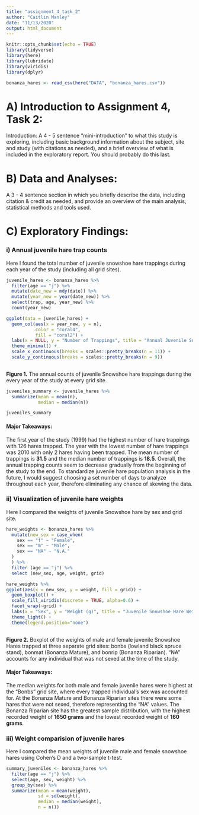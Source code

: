 ```yaml
---
title: "assignment_4_task_2"
author: "Caitlin Manley"
date: "11/13/2020"
output: html_document
---
```


```r
knitr::opts_chunk$set(echo = TRUE)
library(tidyverse)
library(here)
library(lubridate)
library(viridis)
library(dplyr)
```

```r
bonanza_hares <- read_csv(here("DATA", "bonanza_hares.csv"))
```

# A) Introduction to Assignment 4, Task 2:
Introduction: A 4 - 5 sentence "mini-introduction" to what this study is exploring, including basic background information about the subject, site and study (with citations as needed), and a brief overview of what is included in the exploratory report. You should probably do this last.

# B) Data and Analyses:
A 3 - 4 sentence section in which you briefly describe the data, including citation & credit as needed, and provide an overview of the main analysis, statistical methods and tools used.

# C) Exploratory Findings:

### i) Annual juvenile hare trap counts
Here I found the total number of juvenile snowshoe hare trappings during each year of the study (including all grid sites).

```r
juvenile_hares <- bonanza_hares %>% 
  filter(age == "j") %>% 
  mutate(date_new = mdy(date)) %>% 
  mutate(year_new = year(date_new)) %>% 
  select(trap, age, year_new) %>% 
  count(year_new)

ggplot(data = juvenile_hares) +
  geom_col(aes(x = year_new, y = n),
           color = "coral4",
           fill = "coral2") +
  labs(x = NULL, y = "Number of Trappings", title = "Annual Juvenile Snowshoe Hare Trappings") +
  theme_minimal() +
  scale_x_continuous(breaks = scales::pretty_breaks(n = 11)) +
  scale_y_continuous(breaks = scales::pretty_breaks(n = 9))
  
```
**Figure 1.** The annual counts of juvenile Snowshoe hare trappings during the every year of the study at every grid site. 

```r
juveniles_summary <- juvenile_hares %>% 
  summarize(mean = mean(n),
            median = median(n))

juveniles_summary
```

#### Major Takeaways:
The first year of the study (1999) had the highest number of hare trappings with 126 hares trapped. The year with the lowest number of hare trappings was 2010 with only 2 hares having been trapped. The mean number of trappings is **31.5** and the median number of trappings is **18.5**. Overall, the annual trapping counts seem to decrease gradually from the beginning of the study to the end. To standardize juvenile hare population analysis in the future, I would suggest choosing a set number of days to analyze throughout each year, therefore eliminating any chance of skewing the data.

### ii) Visualization of juvenile hare weights
Here I compared the weights of juvenile Snowshoe hare by sex and grid site.

```r
hare_weights <- bonanza_hares %>% 
  mutate(new_sex = case_when(
    sex == "f" ~ "Female",
    sex == "m" ~ "Male",
    sex == "NA" ~ "N.A."
  )
  ) %>% 
  filter (age == "j") %>% 
  select (new_sex, age, weight, grid)
```

```r
hare_weights %>%   
ggplot(aes(x = new_sex, y = weight, fill = grid)) +
  geom_boxplot() +
  scale_fill_viridis(discrete = TRUE, alpha=0.6) +
  facet_wrap(~grid) +
  labs(x = "Sex", y = "Weight (g)", title = "Juvenile Snowshoe Hare Weights") +
  theme_light() +
  theme(legend.position="none")
  
```
**Figure 2.** Boxplot of the weights of male and female juvenile Snowshoe Hares trapped at three separate grid sites: bonbs (lowland black spruce stand), bonmat (Bonanza Mature), and bonrip (Bonanza Riparian). "NA" accounts for any individual that was not sexed at the time of the study.

#### Major Takeaways:
The median weights for both male and female juvenile hares were highest at the "Bonbs" grid site, where every trapped individual's sex was accounted for. At the Bonanza Mature and Bonanza Riparian sites there were some hares that were not sexed, therefore representing the "NA" values. The Bonanza Riparian site has the greatest sample distribution, with the highest recorded weight of **1650 grams** and the lowest recorded weight of **160 grams**.

### iii) Weight comparision of juvenile hares
Here I compared the mean weights of juvenile male and female snowshoe hares using Cohen's D and a two-sample t-test.

```r
summary_juveniles <- bonanza_hares %>% 
  filter(age == "j") %>%
  select(age, sex, weight) %>% 
  group_by(sex) %>% 
  summarize(mean = mean(weight),
            sd = sd(weight),
            median = median(weight),
            n = n())
```











